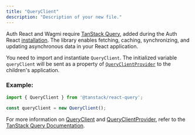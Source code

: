 ```yaml
---
title: "QueryClient"
description: "Description of your new file."
---
```


Auth React and Wagmi require [TanStack Query](https://tanstack.com/query/latest), added during the Auth React [installation](https://docs.futureverse.com/dev/authentication/getting-started/installation). The library enables fetching, caching, synchronizing, and updating asynchronous data in your React application.

You need to import and instantiate `QueryClient`. The initialized variable `queryClient` will be sent as a property of [`QueryClientProvider`](https://docs.futureverse.com/dev/authentication/providers/queryclientprovider) to the children's application.&#x20;

### Example:&#x20;

```typescript
import { QueryClient } from '@tanstack/react-query';

const queryClient = new QueryClient();
```

For more information on [QueryClient](https://tanstack.com/query/latest/docs/reference/QueryClient) and [QueryClientProvider](https://tanstack.com/query/latest/docs/framework/react/reference/QueryClientProvider#queryclientprovider), refer to the [TanStack Query Documentation](https://tanstack.com/query/latest/docs/framework/react/overview).